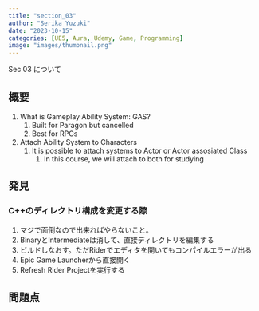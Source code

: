 ```yaml
---
title: "section_03"
author: "Serika Yuzuki"
date: "2023-10-15"
categories: [UE5, Aura, Udemy, Game, Programming]
image: "images/thumbnail.png"
---
```


Sec 03 について

## 概要

1. What is Gameplay Ability System: GAS?
    1. Built for Paragon but cancelled
    1. Best for RPGs
1. Attach Ability System to Characters
    1. It is possible to attach systems to Actor or Actor assosiated Class
        1. In this course, we will attach to both for studying
    

## 発見

### C++のディレクトリ構成を変更する際

1. マジで面倒なので出来ればやらないこと。
1. BinaryとIntermediateは消して、直接ディレクトリを編集する
1. ビルドしなおす。ただRiderでエディタを開いてもコンパイルエラーが出る
1. Epic Game Launcherから直接開く
1. Refresh Rider Projectを実行する

## 問題点